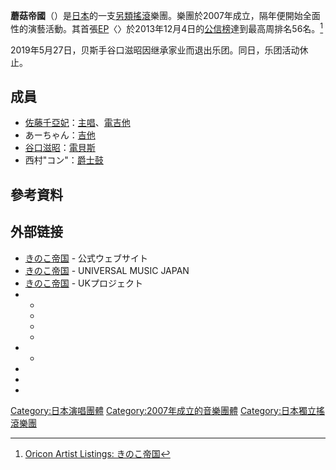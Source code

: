 {{藝人
| 姓名 = 蘑菇帝國
| 類型 = 組合
| 圖片 =
| 圖片簡介 =
| 圖片尺寸 =
| 外文名 =
| 外文 =
| 羅馬拼音 = Kinoko Teikoku
| 綽號 =
| 國籍 = {{JAP}}
| 逝世 =
| 配偶 =
| 音樂類型 = [[另類搖滾|另類搖滾]]、[[J-POP|J-POP]]
| 職業 = 歌手組合
| 演奏樂器 = [[電吉他|電吉他]]、[[電貝斯|電貝斯]]、[[爵士鼓|爵士鼓]]
| 活躍年代 = 2008年至2019年
| 出道日期 = {{start date and age|2007}}
| 唱片公司 = 
| 經紀公司 =
| 相關團體 =
| 網站 = {{url|www.kinokoteikoku.com}}
| 現任成員 = 
[[佐藤千亞妃|佐藤]]、あーちゃん、谷口滋昭、西村"コン"
| 過往成員 = 
}}

{{japanese|japanese=きのこ帝国|kana=きのこ エンパイア|romaji=Kinoko Teikoku}}
'''蘑菇帝國'''（{{lang-ja|きのこ帝国}}）是[[日本|日本]]的一支[[另類搖滾|另類搖滾]]樂團。樂團於2007年成立，隔年便開始全面性的演藝活動。其首張[[EP|EP]]〈{{lang|en|Long Good Bye}}〉於2013年12月4日的[[公信榜|公信榜]]達到最高周排名56名。<ref>[http://www.oricon.co.jp/prof/artist/561696/ranking/cd_album/ Oricon Artist Listings: きのこ帝国]</ref>

2019年5月27日，贝斯手谷口滋昭因继承家业而退出乐团。同日，乐团活动休止。

== 成員 ==
*[[佐藤千亞妃|佐藤千亞妃]]：[[主唱|主唱]]、[[電吉他|電吉他]]
*あーちゃん：[[吉他|吉他]]
*[[谷口滋昭|谷口滋昭]]：[[電貝斯|電貝斯]]
*西村"コン"：[[爵士鼓|爵士鼓]]

== 參考資料 ==
{{reflist}}

== 外部链接 ==
* [http://www.kinokoteikoku.com/ きのこ帝国]  - 公式ウェブサイト
* [https://www.universal-music.co.jp/kinokoteikoku/ きのこ帝国]  - UNIVERSAL MUSIC JAPAN
* [http://ukproject.com/ukp_artist/1857/ きのこ帝国]  - UKプロジェクト
* {{Twitter|kinokoteikoku}}
** {{Twitter|chiaki_sato0920|佐藤千亜妃}}
** {{Twitter|a_chanjai|あーちゃん}}
** {{Twitter|zishotaniguchi|谷口滋昭}}
** {{Twitter|nishimurakon|西村"コン"}}
* {{Instagram|kinokoteikoku}}
** {{Instagram|chiaki_sato0920|佐藤千亜妃}}
* {{Facebook|kinokoteikoku}}
* {{YouTube|c=UCwBy8yO_Kawlzn9WSPwfMDQ}}
*{{Discogs artist}}

{{DEFAULTSORT:Kinoko Teikoku}}
[[Category:日本演唱團體|Category:日本演唱團體]]
[[Category:2007年成立的音樂團體|Category:2007年成立的音樂團體]]
[[Category:日本獨立搖滾樂團|Category:日本獨立搖滾樂團]]